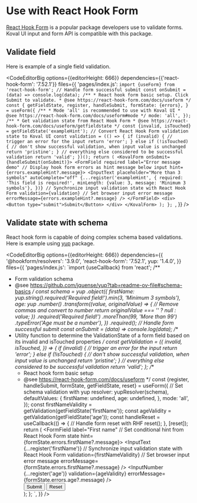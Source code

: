 
# Use with React Hook Form

[React Hook Form](https://react-hook-form.com/) is a popular package developers use to validate forms. Koval UI input and form API is compatible with this package.

## Validate field

Here is example of a single field validation.

<CodeEditorBig
    options={{editorHeight: 666}}
    dependencies={{'react-hook-form': '7.52.1'}}
    files={{
        'pages/index.js': `import {useForm} from 'react-hook-form';
// Handle form successful submit
const onSubmit = (data) => console.log(data);
    /**
     * React hook form basic setup. Click Submit to validate.
     * @see https://react-hook-form.com/docs/useform
     */
    const {
        getFieldState,
        register,
        handleSubmit,
        formState: {errors},
    } = useForm({
        /**
         * Mode 'all' is recommended to use with Koval UI
         * @see https://react-hook-form.com/docs/useform#mode
         */
        mode: 'all',
    });
    /**
     * Get validation state from React Hook Form
     * @see https://react-hook-form.com/docs/useform/getfieldstate
     */
    const {invalid, isTouched} = getFieldState('exampleHint');
    // Convert React Hook Form validation state to Koval UI
    const validation = (() => {
        if (invalid) {
            // trigger an error for the input
            return 'error';
        } else if (!isTouched) {
            // don't show successful validation, when input value is unchanged
            return 'pristine';
        }
        // everything else considered to be successful validation
        return 'valid';
    })();
    return (
        <KovalForm onSubmit={handleSubmit(onSubmit)}>
            <FormField
                required
                label="Error message demo"
                // Display hook form errors as hint message below input
                hint={errors.exampleHint?.message}>
                <InputText
                    placeholder="More than 3 symbols"
                    autoComplete="off"
                    {...register('exampleHint', {
                        required: 'This field is required!',
                        minLength: {value: 3, message: 'Minimum 3 symbols'},
                    })}
                    // Synchronize input validation state with React Hook Form
                    validation={validation}
                    // Set browser input error message
                    errorMessage={errors.exampleHint?.message}
                />
            </FormField>
            <div>
                <Button type="submit">Submit</Button>
            </div>
        </KovalForm>
    );
};
`,
    }}
/>

## Validate state with schema

React hook form is capable of doing complex schema based validations. Here is example using [yup](https://github.com/jquense/yup) package.

<CodeEditorBig
    options={{editorHeight: 666}}
    dependencies={{
        '@hookform/resolvers': '3.9.0',
        'react-hook-form': '7.52.1',
        yup: '1.4.0',
    }}
    files={{
        'pages/index.js': `import {useCallback} from 'react';
/**
 * Form validation schema
 * @see https://github.com/jquense/yup?tab=readme-ov-file#schema-basics
 */
const schema = yup
    .object({
        firstName: yup.string().required('Required field!').min(3, 'Minimum 3 symbols'),
        age: yup
            .number()
            .transform((value, originalValue) => {
                // Remove commas and convert to number
                return originalValue === '' ? null : value;
            })
            .required('Required field!')
            .moreThan(99, 'More than 99')
            .typeError('Age must be a number'),
    })
    .required();
// Handle form successful submit
const onSubmit = (data) => console.log(data);
/**
 * Utility function to determine the ValidationState of a form field based on its invalid and isTouched properties
 */
const getValidation = ({
    invalid,
    isTouched,
}) => {
    if (invalid) {
        // trigger an error for the input
        return 'error';
    } else if (!isTouched) {
        // don't show successful validation, when input value is unchanged
        return 'pristine';
    }
    // everything else considered to be successful validation
    return 'valid';
};
    /**
     * React hook form basic setup
     * @see https://react-hook-form.com/docs/useform
     */
    const {register, handleSubmit, formState, getFieldState, reset} = useForm({
        // Set schema validation with yup
        resolver: yupResolver(schema),
        defaultValues: {
            firstName: undefined,
            age: undefined,
        },
        mode: 'all',
    });
    const firstNameValidity = getValidation(getFieldState('firstName'));
    const ageValidity = getValidation(getFieldState('age'));
    const handleReset = useCallback(() => {
        // Handle form reset with RHF
        reset();
    }, [reset]);
    return (
        <KovalForm onSubmit={handleSubmit(onSubmit)}>
            <FormField
                label="First name"
                // Set conditional hint from React Hook Form state
                hint={formState.errors.firstName?.message}>
                <InputText
                    {...register('firstName')}
                    // Synchronize input validation state with React Hook Form
                    validation={firstNameValidity}
                    // Set browser input error message
                    errorMessage={formState.errors.firstName?.message}
                />
            </FormField>
            <FormField label="Age" hint={formState.errors.age?.message}>
                <InputNumber
                    {...register('age')}
                    validation={ageValidity}
                    errorMessage={formState.errors.age?.message}
                />
            </FormField>
            <div>
                <Button type="submit">Submit</Button>
                <Button type="button" variant="alternative" onClick={handleReset}>
                    Reset
                </Button>
            </div>
        </KovalForm>
    );
};
`,
    }}
/>
